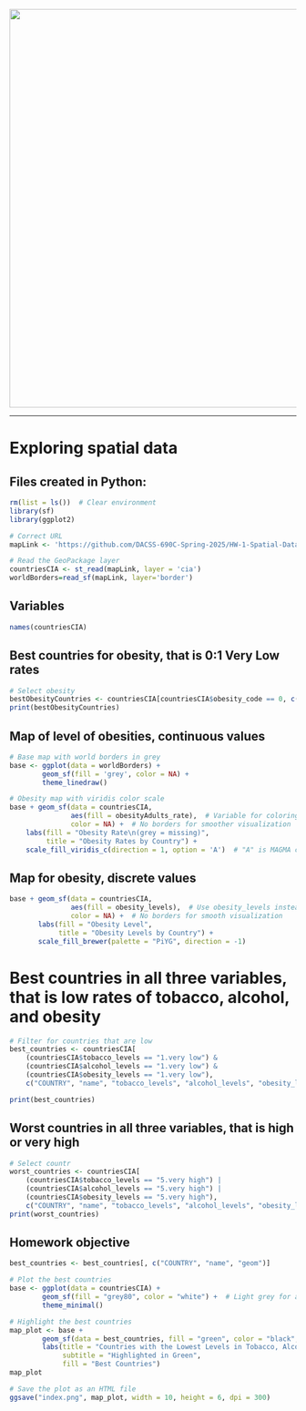 
<br> 
<center><img src="https://github.com/DACSS-CSSmeths/guidelines/blob/main/pics/small_logo_ccs_meths.jpg?raw=true" width="700"></center>


_____
# Exploring spatial data

## Files created in Python:

```r
rm(list = ls())  # Clear environment
library(sf)      
library(ggplot2)

# Correct URL
mapLink <- 'https://github.com/DACSS-690C-Spring-2025/HW-1-Spatial-Data/raw/refs/heads/main/countriesCIA.gpkg'

# Read the GeoPackage layer
countriesCIA <- st_read(mapLink, layer = 'cia')
worldBorders=read_sf(mapLink, layer='border')
```
## Variables
```r
names(countriesCIA)
```

## Best countries for obesity, that is 0:1 Very Low rates
```r
# Select obesity
bestObesityCountries <- countriesCIA[countriesCIA$obesity_code == 0, c("COUNTRY", "name", "obesity_levels")]
print(bestObesityCountries)
```
## Map of level of obesities, continuous values
```r
# Base map with world borders in grey
base <- ggplot(data = worldBorders) + 
        geom_sf(fill = 'grey', color = NA) + 
        theme_linedraw()

# Obesity map with viridis color scale
base + geom_sf(data = countriesCIA,
               aes(fill = obesityAdults_rate),  # Variable for coloring geometry
               color = NA) +  # No borders for smoother visualization
    labs(fill = "Obesity Rate\n(grey = missing)",
         title = "Obesity Rates by Country") +
    scale_fill_viridis_c(direction = 1, option = 'A')  # "A" is MAGMA color scale
```
## Map for obesity, discrete values 
```r
base + geom_sf(data = countriesCIA,
               aes(fill = obesity_levels),  # Use obesity_levels instead of tobacco_levels
               color = NA) +  # No borders for smooth visualization
       labs(fill = "Obesity Level",
            title = "Obesity Levels by Country") +
       scale_fill_brewer(palette = "PiYG", direction = -1)  
```
# Best countries in all three variables, that is low rates of tobacco, alcohol, and obesity
```r
# Filter for countries that are low
best_countries <- countriesCIA[
    (countriesCIA$tobacco_levels == "1.very low") & 
    (countriesCIA$alcohol_levels == "1.very low") & 
    (countriesCIA$obesity_levels == "1.very low"), 
    c("COUNTRY", "name", "tobacco_levels", "alcohol_levels", "obesity_levels")]

print(best_countries)
```
## Worst countries in all three variables, that is high or very high
```r
# Select countr
worst_countries <- countriesCIA[
    (countriesCIA$tobacco_levels == "5.very high") | 
    (countriesCIA$alcohol_levels == "5.very high") | 
    (countriesCIA$obesity_levels == "5.very high"),
    c("COUNTRY", "name", "tobacco_levels", "alcohol_levels", "obesity_levels")]
print(worst_countries)
```
## Homework objective

```r
best_countries <- best_countries[, c("COUNTRY", "name", "geom")]

# Plot the best countries
base <- ggplot(data = countriesCIA) + 
        geom_sf(fill = "grey80", color = "white") +  # Light grey for all countries
        theme_minimal()

# Highlight the best countries
map_plot <- base + 
        geom_sf(data = best_countries, fill = "green", color = "black", size = 0.3) +  
        labs(title = "Countries with the Lowest Levels in Tobacco, Alcohol, and Obesity",
             subtitle = "Highlighted in Green",
             fill = "Best Countries")
map_plot

# Save the plot as an HTML file
ggsave("index.png", map_plot, width = 10, height = 6, dpi = 300)
```